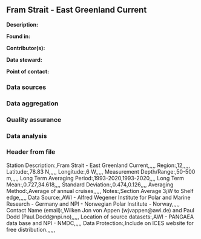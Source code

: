 ## Fram Strait - East Greenland Current

**Description:** 


**Found in:**

**Contributor(s):**

**Data steward:**

**Point of contact:**

### Data sources

### Data aggregation

### Quality assurance

### Data analysis

### Header from file
Station Description:,Fram Strait - East Greenland Current,,,,,
Region:,12,,,,,
Latitude:,78.83 N,,,,,
Longitude:,6 W,,,,,
Measurement Depth/Range:,50-500 m,,,,,
Long Term Averaging Period:,1993-2020,1993-2020,,,,
Long Term Mean:,0.727,34.618,,,,
Standard Deviation:,0.474,0.126,,,,
Averaging Method:,Average of annual cruises,,,,,
Notes:,Section Average 3¡W to Shelf edge,,,,,
Data Source:,AWI - Alfred Wegener Institute for Polar and Marine Research - Germany and NPI - Norwegian Polar Institute - Norway,,,,,
Contact Name (email):,Wilken Jon von Appen (wjvappen@awi.de) and Paul Dodd (Paul.Dodd@npi.no),,,,,
Location of source datasets:,AWI - PANGAEA data base and NPI - NMDC,,,,,
Data Protection:,Include on ICES website for free distribution.,,,,,
